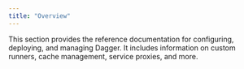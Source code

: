 ```yaml
---
title: "Overview"
---
```


This section provides the reference documentation for configuring, deploying, and managing Dagger. It includes information on custom runners, cache management, service proxies, and more.